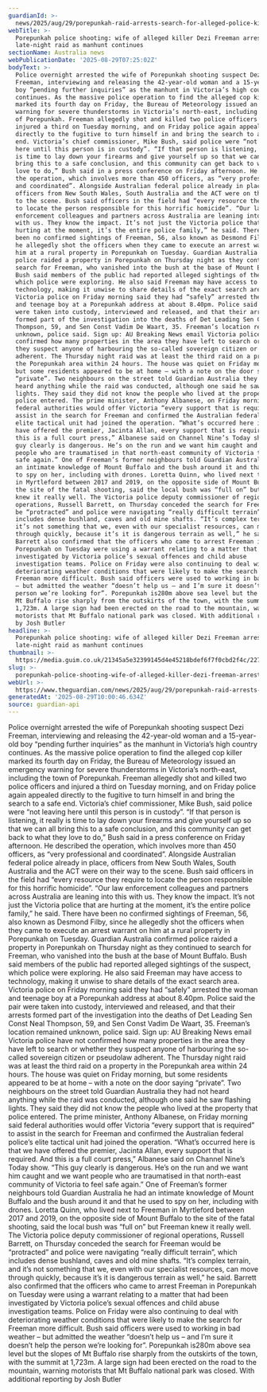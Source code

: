 ```yaml
---
guardianId: >-
  news/2025/aug/29/porepunkah-raid-arrests-search-for-alleged-police-killer-dezi-freeman-continues-ntwnfb
webTitle: >-
  Porepunkah police shooting: wife of alleged killer Dezi Freeman arrested in
  late-night raid as manhunt continues
sectionName: Australia news
webPublicationDate: '2025-08-29T07:25:02Z'
bodyText: >-
  Police overnight arrested the wife of Porepunkah shooting suspect Dezi
  Freeman, interviewing and releasing the 42-year-old woman and a 15-year-old
  boy “pending further inquiries” as the manhunt in Victoria’s high country
  continues. As the massive police operation to find the alleged cop killer
  marked its fourth day on Friday, the Bureau of Meteorology issued an emergency
  warning for severe thunderstorms in Victoria’s north-east, including the town
  of Porepunkah. Freeman allegedly shot and killed two police officers and
  injured a third on Tuesday morning, and on Friday police again appealed
  directly to the fugitive to turn himself in and bring the search to a safe
  end. Victoria’s chief commissioner, Mike Bush, said police were “not leaving
  here until this person is in custody”. “If that person is listening, it really
  is time to lay down your firearms and give yourself up so that we can all
  bring this to a safe conclusion, and this community can get back to what they
  love to do,” Bush said in a press conference on Friday afternoon. He described
  the operation, which involves more than 450 officers, as “very professional
  and coordinated”. Alongside Australian federal police already in place,
  officers from New South Wales, South Australia and the ACT were on their way
  to the scene. Bush said officers in the field had “every resource they require
  to locate the person responsible for this horrific homicide”. “Our law
  enforcement colleagues and partners across Australia are leaning into this
  with us. They know the impact. It’s not just the Victoria police that are
  hurting at the moment, it’s the entire police family,” he said. There have
  been no confirmed sightings of Freeman, 56, also known as Desmond Filby, since
  he allegedly shot the officers when they came to execute an arrest warrant on
  him at a rural property in Porepunkah on Tuesday. Guardian Australia confirmed
  police raided a property in Porepunkah on Thursday night as they continued to
  search for Freeman, who vanished into the bush at the base of Mount Buffalo.
  Bush said members of the public had reported alleged sightings of the suspect,
  which police were exploring. He also said Freeman may have access to
  technology, making it unwise to share details of the exact search area.
  Victoria police on Friday morning said they had “safely” arrested the woman
  and teenage boy at a Porepunkah address at about 8.40pm. Police said the pair
  were taken into custody, interviewed and released, and that their arrests
  formed part of the investigation into the deaths of Det Leading Sen Const Neal
  Thompson, 59, and Sen Const Vadim De Waart, 35. Freeman’s location remained
  unknown, police said. Sign up: AU Breaking News email Victoria police have not
  confirmed how many properties in the area they have left to search or whether
  they suspect anyone of harbouring the so-called sovereign citizen or pseudolaw
  adherent. The Thursday night raid was at least the third raid on a property in
  the Porepunkah area within 24 hours. The house was quiet on Friday morning,
  but some residents appeared to be at home – with a note on the door saying
  “private”. Two neighbours on the street told Guardian Australia they had not
  heard anything while the raid was conducted, although one said he saw flashing
  lights. They said they did not know the people who lived at the property that
  police entered. The prime minister, Anthony Albanese, on Friday morning said
  federal authorities would offer Victoria “every support that is required” to
  assist in the search for Freeman and confirmed the Australian federal police’s
  elite tactical unit had joined the operation. “What’s occurred here is that we
  have offered the premier, Jacinta Allan, every support that is required. And
  this is a full court press,” Albanese said on Channel Nine’s Today show. “This
  guy clearly is dangerous. He’s on the run and we want him caught and we want
  people who are traumatised in that north-east community of Victoria to feel
  safe again.” One of Freeman’s former neighbours told Guardian Australia he had
  an intimate knowledge of Mount Buffalo and the bush around it and that he used
  to spy on her, including with drones. Loretta Quinn, who lived next to Freeman
  in Myrtleford between 2017 and 2019, on the opposite side of Mount Buffalo to
  the site of the fatal shooting, said the local bush was “full on” but Freeman
  knew it really well. The Victoria police deputy commissioner of regional
  operations, Russell Barrett, on Thursday conceded the search for Freeman would
  be “protracted” and police were navigating “really difficult terrain”, which
  includes dense bushland, caves and old mine shafts. “It’s complex terrain, and
  it’s not something that we, even with our specialist resources, can move
  through quickly, because it’s it is dangerous terrain as well,” he said.
  Barrett also confirmed that the officers who came to arrest Freeman in
  Porepunkah on Tuesday were using a warrant relating to a matter that had been
  investigated by Victoria police’s sexual offences and child abuse
  investigation teams. Police on Friday were also continuing to deal with
  deteriorating weather conditions that were likely to make the search for
  Freeman more difficult. Bush said officers were used to working in bad weather
  – but admitted the weather “doesn’t help us – and I’m sure it doesn’t help the
  person we’re looking for”. Porepunkah is280m above sea level but the slopes of
  Mt Buffalo rise sharply from the outskirts of the town, with the summit at
  1,723m. A large sign had been erected on the road to the mountain, warning
  motorists that Mt Buffalo national park was closed. With additional reporting
  by Josh Butler
headline: >-
  Porepunkah police shooting: wife of alleged killer Dezi Freeman arrested in
  late-night raid as manhunt continues
thumbnail: >-
  https://media.guim.co.uk/21345a5e32399145d4e45218bdef6f7f0cbd2f4c/227_0_4640_3712/500.jpg
slug: >-
  porepunkah-police-shooting-wife-of-alleged-killer-dezi-freeman-arrested-in-late-night-raid-as-manhunt-continues
webUrl: >-
  https://www.theguardian.com/news/2025/aug/29/porepunkah-raid-arrests-search-for-alleged-police-killer-dezi-freeman-continues-ntwnfb
generatedAt: '2025-08-29T10:00:46.634Z'
source: guardian-api
---
```

Police overnight arrested the wife of Porepunkah shooting suspect Dezi Freeman, interviewing and releasing the 42-year-old woman and a 15-year-old boy “pending further inquiries” as the manhunt in Victoria’s high country continues. As the massive police operation to find the alleged cop killer marked its fourth day on Friday, the Bureau of Meteorology issued an emergency warning for severe thunderstorms in Victoria’s north-east, including the town of Porepunkah. Freeman allegedly shot and killed two police officers and injured a third on Tuesday morning, and on Friday police again appealed directly to the fugitive to turn himself in and bring the search to a safe end. Victoria’s chief commissioner, Mike Bush, said police were “not leaving here until this person is in custody”. “If that person is listening, it really is time to lay down your firearms and give yourself up so that we can all bring this to a safe conclusion, and this community can get back to what they love to do,” Bush said in a press conference on Friday afternoon. He described the operation, which involves more than 450 officers, as “very professional and coordinated”. Alongside Australian federal police already in place, officers from New South Wales, South Australia and the ACT were on their way to the scene. Bush said officers in the field had “every resource they require to locate the person responsible for this horrific homicide”. “Our law enforcement colleagues and partners across Australia are leaning into this with us. They know the impact. It’s not just the Victoria police that are hurting at the moment, it’s the entire police family,” he said. There have been no confirmed sightings of Freeman, 56, also known as Desmond Filby, since he allegedly shot the officers when they came to execute an arrest warrant on him at a rural property in Porepunkah on Tuesday. Guardian Australia confirmed police raided a property in Porepunkah on Thursday night as they continued to search for Freeman, who vanished into the bush at the base of Mount Buffalo. Bush said members of the public had reported alleged sightings of the suspect, which police were exploring. He also said Freeman may have access to technology, making it unwise to share details of the exact search area. Victoria police on Friday morning said they had “safely” arrested the woman and teenage boy at a Porepunkah address at about 8.40pm. Police said the pair were taken into custody, interviewed and released, and that their arrests formed part of the investigation into the deaths of Det Leading Sen Const Neal Thompson, 59, and Sen Const Vadim De Waart, 35. Freeman’s location remained unknown, police said. Sign up: AU Breaking News email Victoria police have not confirmed how many properties in the area they have left to search or whether they suspect anyone of harbouring the so-called sovereign citizen or pseudolaw adherent. The Thursday night raid was at least the third raid on a property in the Porepunkah area within 24 hours. The house was quiet on Friday morning, but some residents appeared to be at home – with a note on the door saying “private”. Two neighbours on the street told Guardian Australia they had not heard anything while the raid was conducted, although one said he saw flashing lights. They said they did not know the people who lived at the property that police entered. The prime minister, Anthony Albanese, on Friday morning said federal authorities would offer Victoria “every support that is required” to assist in the search for Freeman and confirmed the Australian federal police’s elite tactical unit had joined the operation. “What’s occurred here is that we have offered the premier, Jacinta Allan, every support that is required. And this is a full court press,” Albanese said on Channel Nine’s Today show. “This guy clearly is dangerous. He’s on the run and we want him caught and we want people who are traumatised in that north-east community of Victoria to feel safe again.” One of Freeman’s former neighbours told Guardian Australia he had an intimate knowledge of Mount Buffalo and the bush around it and that he used to spy on her, including with drones. Loretta Quinn, who lived next to Freeman in Myrtleford between 2017 and 2019, on the opposite side of Mount Buffalo to the site of the fatal shooting, said the local bush was “full on” but Freeman knew it really well. The Victoria police deputy commissioner of regional operations, Russell Barrett, on Thursday conceded the search for Freeman would be “protracted” and police were navigating “really difficult terrain”, which includes dense bushland, caves and old mine shafts. “It’s complex terrain, and it’s not something that we, even with our specialist resources, can move through quickly, because it’s it is dangerous terrain as well,” he said. Barrett also confirmed that the officers who came to arrest Freeman in Porepunkah on Tuesday were using a warrant relating to a matter that had been investigated by Victoria police’s sexual offences and child abuse investigation teams. Police on Friday were also continuing to deal with deteriorating weather conditions that were likely to make the search for Freeman more difficult. Bush said officers were used to working in bad weather – but admitted the weather “doesn’t help us – and I’m sure it doesn’t help the person we’re looking for”. Porepunkah is280m above sea level but the slopes of Mt Buffalo rise sharply from the outskirts of the town, with the summit at 1,723m. A large sign had been erected on the road to the mountain, warning motorists that Mt Buffalo national park was closed. With additional reporting by Josh Butler
